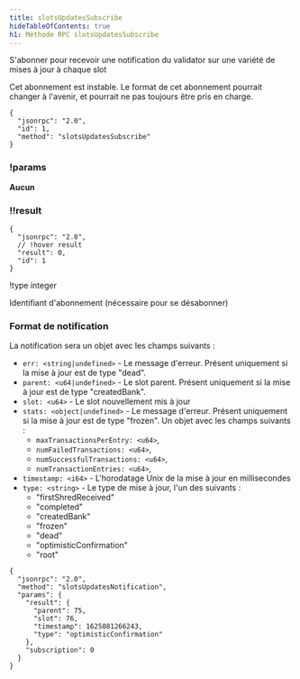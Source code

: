 ```yaml
---
title: slotsUpdatesSubscribe
hideTableOfContents: true
h1: Méthode RPC slotsUpdatesSubscribe
---
```


S'abonner pour recevoir une notification du validator sur une variété de mises à
jour à chaque slot

<Callout type="warn">
  Cet abonnement est instable. Le format de cet abonnement pourrait changer à
  l'avenir, et pourrait ne pas toujours être pris en charge.
</Callout>

<APIMethod>

```jsonc !!request
{
  "jsonrpc": "2.0",
  "id": 1,
  "method": "slotsUpdatesSubscribe"
}
```

### !params

**Aucun**

### !!result

```jsonc !response
{
  "jsonrpc": "2.0",
  // !hover result
  "result": 0,
  "id": 1
}
```

!type integer

Identifiant d'abonnement (nécessaire pour se désabonner)

</APIMethod>

### Format de notification

La notification sera un objet avec les champs suivants :

- `err: <string|undefined>` - Le message d'erreur. Présent uniquement si la mise
  à jour est de type "dead".
- `parent: <u64|undefined>` - Le slot parent. Présent uniquement si la mise à
  jour est de type "createdBank".
- `slot: <u64>` - Le slot nouvellement mis à jour
- `stats: <object|undefined>` - Le message d'erreur. Présent uniquement si la
  mise à jour est de type "frozen". Un objet avec les champs suivants :
  - `maxTransactionsPerEntry: <u64>`,
  - `numFailedTransactions: <u64>`,
  - `numSuccessfulTransactions: <u64>`,
  - `numTransactionEntries: <u64>`,
- `timestamp: <i64>` - L'horodatage Unix de la mise à jour en millisecondes
- `type: <string>` - Le type de mise à jour, l'un des suivants :
  - "firstShredReceived"
  - "completed"
  - "createdBank"
  - "frozen"
  - "dead"
  - "optimisticConfirmation"
  - "root"

```shell
{
  "jsonrpc": "2.0",
  "method": "slotsUpdatesNotification",
  "params": {
    "result": {
      "parent": 75,
      "slot": 76,
      "timestamp": 1625081266243,
      "type": "optimisticConfirmation"
    },
    "subscription": 0
  }
}
```
